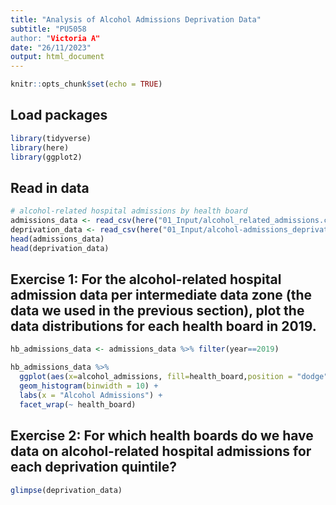 ```yaml
---
title: "Analysis of Alcohol Admissions Deprivation Data"
subtitle: "PU5058
author: "Victoria A"
date: "26/11/2023"
output: html_document
---
```

```r
knitr::opts_chunk$set(echo = TRUE)
```

## Load packages
```r
library(tidyverse)
library(here)
library(ggplot2)
```
## Read in data
```r
# alcohol-related hospital admissions by health board
admissions_data <- read_csv(here("01_Input/alcohol_related_admissions.csv")) 
deprivation_data <- read_csv(here("01_Input/alcohol-admissions_deprivation-data.csv")) 
head(admissions_data)
head(deprivation_data)
```
## Exercise 1: For the alcohol-related hospital admission data per intermediate data zone (the data we used in the previous section), plot the data distributions for each health board in 2019.
```r
hb_admissions_data <- admissions_data %>% filter(year==2019)

hb_admissions_data %>%
  ggplot(aes(x=alcohol_admissions, fill=health_board,position = "dodge")) +
  geom_histogram(binwidth = 10) +
  labs(x = "Alcohol Admissions") +
  facet_wrap(~ health_board)

```
## Exercise 2: For which health boards do we have data on alcohol-related hospital admissions for each deprivation quintile?
```r
glimpse(deprivation_data)
```

